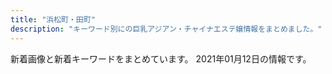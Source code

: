 ```yaml
---
title: "浜松町・田町"
description: "キーワード別にの巨乳アジアン・チャイナエステ嬢情報をまとめました。"
---
```


新着画像と新着キーワードをまとめています。
2021年01月12日の情報です。

<DmmAffiliateIns />
<KeywordTable
  shops={
    [
    {
        "img_links": [
            "http://kokoro-spa.info/img/pickup.jpg",
            "http://kokoro-spa.info/img/ttl_info.png",
            "http://kokoro-spa.info/img/ttl_news.png",
            "http://kokoro-spa.info/img/shop/kanban.jpg",
            "http://kokoro-spa.info/img/shop/no-pic.jpg",
            "http://kokoro-spa.info/img/qrcode.png",
            "http://kokoro-spa.info/img/slider/2.jpg"
        ],
        "keywords": {},
        "url": "http://kokoro-spa.info/",
        "station": "JR\u65b0\u6a4b\u99c5\u70cf\u68ee\u53e3",
        "name": "\u672a\u6765"
    },
    {
        "station": "JR\u7530\u753a\u99c5\u897f\u53e3",
        "img_links": [],
        "url": "https://www.morinokaori-massage.com/",
        "keywords": {},
        "name": "\u68ee\u306e\u9999"
    },
    {
        "name": "\u6c34\u7121\u6708\uff5e\u307f\u306a\u3065\u304d\uff5e",
        "img_links": [
            "https://minazuki-tokyo.com/wp-content/uploads/2020/11/sub02_p.png",
            "https://minazuki-tokyo.com/wp-content/uploads/2020/11/staff3.png",
            "https://minazuki-tokyo.com/wp-content/uploads/2020/11/photo02.png",
            "https://minazuki-tokyo.com/wp-content/uploads/2020/11/news07-640x348.png",
            "https://minazuki-tokyo.com/wp-content/uploads/2020/11/staff2-200x200.png",
            "https://minazuki-tokyo.com/wp-content/uploads/2020/11/staff6.png",
            "https://minazuki-tokyo.com/wp-content/uploads/2020/11/photo05.png",
            "https://minazuki-tokyo.com/wp-content/uploads/2020/11/top1.png",
            "https://minazuki-tokyo.com/wp-content/uploads/2020/11/price.png",
            "https://minazuki-tokyo.com/wp-content/uploads/2020/11/sub01_p.png",
            "https://minazuki-tokyo.com/wp-content/uploads/2020/11/news05-390x195.png",
            "https://minazuki-tokyo.com/wp-content/uploads/2020/11/news06-200x200.png",
            "https://minazuki-tokyo.com/wp-content/uploads/2020/11/photo04.png",
            "https://minazuki-tokyo.com/wp-content/uploads/2020/11/staff1-200x200.png",
            "https://minazuki-tokyo.com/wp-content/uploads/2020/11/staff2.png",
            "https://minazuki-tokyo.com/wp-content/uploads/2020/11/staff6-200x200.png",
            "https://minazuki-tokyo.com/wp-content/uploads/2020/11/news07-390x195.png",
            "https://minazuki-tokyo.com/wp-content/uploads/2020/11/photo03.png",
            "https://minazuki-tokyo.com/wp-content/uploads/2020/11/news01-640x348.png",
            "https://minazuki-tokyo.com/wp-content/uploads/2020/11/news05-640x348.png",
            "https://minazuki-tokyo.com/wp-content/uploads/2020/11/news03-200x200.png",
            "https://minazuki-tokyo.com/wp-content/uploads/2020/11/news07-200x200.png",
            "https://minazuki-tokyo.com/wp-content/uploads/2020/11/staff1.png",
            "https://minazuki-tokyo.com/wp-content/uploads/2020/11/news03-390x195.png",
            "https://minazuki-tokyo.com/wp-content/uploads/2020/11/sub04_p.png",
            "https://minazuki-tokyo.com/wp-content/uploads/2020/11/staff5-200x200.png",
            "https://minazuki-tokyo.com/wp-content/uploads/2020/11/news06-640x348.png",
            "https://minazuki-tokyo.com/wp-content/uploads/2020/11/news03-640x348.png",
            "https://minazuki-tokyo.com/wp-content/uploads/2020/11/news01-200x200.png",
            "https://minazuki-tokyo.com/wp-content/uploads/2020/11/photo01.png",
            "https://minazuki-tokyo.com/wp-content/uploads/2020/11/news05-200x200.png",
            "https://minazuki-tokyo.com/wp-content/uploads/2020/11/news04-640x348.png",
            "https://minazuki-tokyo.com/wp-content/uploads/2020/11/news01-390x195.png",
            "https://minazuki-tokyo.com/wp-content/uploads/2020/12/add2.png",
            "https://minazuki-tokyo.com/wp-content/uploads/2020/11/staff3-200x200.png",
            "https://minazuki-tokyo.com/wp-content/uploads/2020/11/sub03_p.png",
            "https://minazuki-tokyo.com/wp-content/uploads/2020/11/news06-390x195.png",
            "https://minazuki-tokyo.com/wp-content/uploads/2020/11/staff5.png",
            "https://minazuki-tokyo.com/wp-content/uploads/2020/11/news04-390x195.png"
        ],
        "station": "JR\u6d5c\u677e\u753a\u99c5\u5357\u53e3",
        "url": "https://minazuki-tokyo.com/",
        "keywords": {
            "C": 1,
            "90": 2,
            "83": 3,
            "87": 2,
            "86": 2
        }
    },
    {
        "station": "JR\u6d5c\u677e\u753a\u99c5\u5317\u53e3",
        "url": "https://hamamatsucho-mensesthe.com/",
        "name": "Oriental Spa",
        "img_links": [
            "https://hamamatsucho-mensesthe.com/staff/yuyu-l1.jpg",
            "https://hamamatsucho-mensesthe.com/staff/yoko-s1.jpg",
            "https://hamamatsucho-mensesthe.com/images/footer-r.png",
            "https://hamamatsucho-mensesthe.com/menu/friend.png",
            "https://hamamatsucho-mensesthe.com/room/1.jpg",
            "https://hamamatsucho-mensesthe.com/icon/google_plus.png",
            "https://hamamatsucho-mensesthe.com/2018/11/23/arisa-s1.jpg",
            "https://hamamatsucho-mensesthe.com/room/esthe3.jpg",
            "https://hamamatsucho-mensesthe.com/kumi2.jpg",
            "https://hamamatsucho-mensesthe.com/images/main-sp.jpg",
            "https://hamamatsucho-mensesthe.com/icon/twitter.png",
            "https://hamamatsucho-mensesthe.com/staff/koko-l1.jpg",
            "https://hamamatsucho-mensesthe.com/images/main1.jpg",
            "https://hamamatsucho-mensesthe.com/2018/12/21/yuyu-s1.jpg",
            "https://hamamatsucho-mensesthe.com/2018/12/21/koko-s1.jpg",
            "https://hamamatsucho-mensesthe.com/menu/info.png",
            "https://hamamatsucho-mensesthe.com/staff/yuyu-s1.jpg",
            "https://hamamatsucho-mensesthe.com/room/esthe2.jpg",
            "https://hamamatsucho-mensesthe.com/staff/nana-s1.jpg",
            "https://hamamatsucho-mensesthe.com/2018/06/12/yoko-s1.jpg",
            "https://hamamatsucho-mensesthe.com/staff2/wp-content/uploads/2019/12/nanami02-2.png",
            "https://hamamatsucho-mensesthe.com/images/clear.png",
            "https://hamamatsucho-mensesthe.com/room/4.jpg",
            "https://hamamatsucho-mensesthe.com/images/flower.png",
            "https://hamamatsucho-mensesthe.com/room/2.jpg",
            "https://hamamatsucho-mensesthe.com/menu/gallery.png",
            "https://hamamatsucho-mensesthe.com/staff2/wp-content/uploads/2021/01/maki05.png",
            "https://hamamatsucho-mensesthe.com/2018/03/02/anna-s1.jpg",
            "https://hamamatsucho-mensesthe.com/staff/arisa-l1.jpg",
            "https://hamamatsucho-mensesthe.com/icon/line.png",
            "https://hamamatsucho-mensesthe.com/images/header3.png",
            "https://hamamatsucho-mensesthe.com/staff2/wp-content/uploads/2020/02/yaya02.png",
            "https://hamamatsucho-mensesthe.com/staff/arisa-s1.jpg",
            "https://hamamatsucho-mensesthe.com/images/footer-l.png",
            "https://hamamatsucho-mensesthe.com/staff2/wp-content/uploads/2019/12/yuki22-1.png",
            "https://hamamatsucho-mensesthe.com/staff2/wp-content/uploads/2020/11/yuyu03.png",
            "https://hamamatsucho-mensesthe.com/staff2/wp-content/uploads/2020/01/ai01.png",
            "https://hamamatsucho-mensesthe.com/staff2/wp-content/uploads/2019/12/haru-1.png",
            "https://hamamatsucho-mensesthe.com/staff/yoko-l1.jpg",
            "https://hamamatsucho-mensesthe.com/kumi1.jpg",
            "https://hamamatsucho-mensesthe.com/button/home.png",
            "https://hamamatsucho-mensesthe.com/button/sche.png",
            "https://hamamatsucho-mensesthe.com/staff2/wp-content/uploads/2020/11/siruet.png",
            "https://hamamatsucho-mensesthe.com/staff2/wp-content/uploads/2020/11/momo02.png",
            "https://hamamatsucho-mensesthe.com/menu/home.png",
            "https://hamamatsucho-mensesthe.com/staff2/wp-content/uploads/2021/01/lulu01.png",
            "https://hamamatsucho-mensesthe.com/room/esthe1.jpg",
            "https://hamamatsucho-mensesthe.com/2018/06/08/hana-s2.jpg",
            "https://hamamatsucho-mensesthe.com/staff/nana-l1.jpg",
            "https://hamamatsucho-mensesthe.com/icon/facebook.png",
            "https://hamamatsucho-mensesthe.com/menu/sche.png",
            "https://hamamatsucho-mensesthe.com/staff/koko-s1.jpg",
            "https://hamamatsucho-mensesthe.com/room/3.jpg",
            "https://hamamatsucho-mensesthe.com/button/staff.png"
        ],
        "keywords": {
            "C": 1,
            "E": 1,
            "D": 5,
            "F": 4
        }
    },
    {
        "img_links": [],
        "name": "fancy",
        "station": "JR\u6d5c\u677e\u753a\u99c5\u5357\u53e3",
        "url": "https://fancy-tokyo.com/",
        "keywords": {}
    },
    {
        "keywords": {},
        "name": "Yuki\u2019s House",
        "url": "http://yukizhouse00.web.fc2.com/",
        "station": "JR\u6d5c\u677e\u753a\u99c5\u5357\u53e3",
        "img_links": [
            "http://yukizhouse00.web.fc2.com/images/slider/slid1.jpg",
            "http://yukizhouse00.web.fc2.com/images/portfolio/work-3.jpg",
            "http://yukizhouse00.web.fc2.com/images/portfolio/work-5.jpg",
            "http://yukizhouse00.web.fc2.com/images/slider/slid2.jpg",
            "http://yukizhouse00.web.fc2.com/images/portfolio/work-1.jpg",
            "http://yukizhouse00.web.fc2.com/images/portfolio/work-6.jpg",
            "http://yukizhouse00.web.fc2.com/images/portfolio/work-4.jpg",
            "http://yukizhouse00.web.fc2.com/images/portfolio/work-2.jpg"
        ]
    },
    {
        "url": "https://hamamatsucho-mensesthe.net/",
        "keywords": {
            "D": 42,
            "E": 8,
            "C": 12
        },
        "img_links": [
            "https://hamamatsucho-mensesthe.net/icon/line.png",
            "https://hamamatsucho-mensesthe.net/room/room-l2.jpg",
            "https://hamamatsucho-mensesthe.net/room/room-l3.jpg",
            "https://hamamatsucho-mensesthe.net/wp/wp-content/uploads/2020/02/1714CAA8-3D57-4009-AB72-F5A8E6B60310.jpeg",
            "https://hamamatsucho-mensesthe.net/room/room-l5.jpg",
            "https://hamamatsucho-mensesthe.net/wp/icon/facebook.png",
            "https://hamamatsucho-mensesthe.net/images/flower.png",
            "https://hamamatsucho-mensesthe.net/icon/twitter.png",
            "https://hamamatsucho-mensesthe.net/link/mens-esthe.png",
            "https://hamamatsucho-mensesthe.net/wp/wp-content/uploads/2020/01/emi-l1.jpg",
            "https://hamamatsucho-mensesthe.net/wp/wp-content/uploads/2019/02/paypay2.jpg",
            "https://hamamatsucho-mensesthe.net/staff/top/miyu-s1.jpg",
            "https://hamamatsucho-mensesthe.net/wp/wp-content/uploads/2020/01/misaki-l2.jpg",
            "https://hamamatsucho-mensesthe.net/wp/images/mensesthe.jpg",
            "https://hamamatsucho-mensesthe.net/room/room-l6.jpg",
            "https://hamamatsucho-mensesthe.net/wp/wp-content/uploads/2020/01/nao.jpg",
            "https://hamamatsucho-mensesthe.net/icon/facebook.png",
            "https://hamamatsucho-mensesthe.net/staff/top/mitsuki-s1.jpg",
            "https://hamamatsucho-mensesthe.net/wp/images/top2.jpg",
            "https://hamamatsucho-mensesthe.net/wp/icon/google_plus.png",
            "https://hamamatsucho-mensesthe.net/wp/wp-content/uploads/2020/09/rin.jpg",
            "https://hamamatsucho-mensesthe.net/wp/images/top1.jpg",
            "https://hamamatsucho-mensesthe.net/wp/icon/line.png",
            "https://hamamatsucho-mensesthe.net/wp/wp-content/uploads/2020/08/ayaka.jpg",
            "https://hamamatsucho-mensesthe.net/room/room-l1.jpg",
            "https://hamamatsucho-mensesthe.net/wp/wp-content/uploads/2020/02/stand-by.jpg",
            "https://hamamatsucho-mensesthe.net/staff/top/nao-s1.jpg",
            "https://hamamatsucho-mensesthe.net/images/footer-r.png",
            "https://hamamatsucho-mensesthe.net/wp/images/top3.jpg",
            "https://hamamatsucho-mensesthe.net/staff/top/aki-s1.jpg",
            "https://hamamatsucho-mensesthe.net/images/footer-l.png",
            "https://hamamatsucho-mensesthe.net/images/clear.png",
            "https://hamamatsucho-mensesthe.net/room/room-l4.jpg",
            "https://hamamatsucho-mensesthe.net/wp/wp-content/uploads/2019/10/eri-150x150.jpg",
            "https://hamamatsucho-mensesthe.net/wp/images/clear.png",
            "https://hamamatsucho-mensesthe.net/wp/wp-content/uploads/2020/11/urara.jpg",
            "https://hamamatsucho-mensesthe.net/wp/wp-content/uploads/2020/10/aki-150x150.jpg",
            "https://hamamatsucho-mensesthe.net/staff/top/emi-s1.jpg",
            "https://hamamatsucho-mensesthe.net/wp/wp-content/uploads/2020/01/mitsuki.jpg",
            "https://hamamatsucho-mensesthe.net/wp/icon/twitter.png",
            "https://hamamatsucho-mensesthe.net/staff/top/rin-s1.jpg",
            "https://hamamatsucho-mensesthe.net/icon/google_plus.png",
            "https://hamamatsucho-mensesthe.net/staff/top/ayaka-s1.jpg"
        ],
        "station": "JR\u6d5c\u677e\u753a\u99c5\u5317\u53e3",
        "name": "SERA"
    },
    {
        "station": "JR\u65b0\u6a4b\u99c5\u70cf\u68ee\u53e3",
        "url": "http://es-leon.link/",
        "keywords": {
            "86": 14,
            "84": 4,
            "88": 8,
            "\u80f8": 1,
            "90": 2,
            "85": 12
        },
        "img_links": [
            "http://es-leon.link/images/nav_link03_no.png",
            "http://es-leon.link/photos/sites/45/2020/10/2020100103293971.jpg",
            "http://es-leon.link/images/guide3.jpg",
            "http://es-leon.link/images/guide2.png",
            "http://es-leon.link/photos/sites/45/2020/10/2020100103205130.jpg",
            "http://es-leon.link/images/header.png",
            "http://es-leon.link/photos/sites/45/2021/01/2021010815022674.jpg",
            "http://es-leon.link/photos/sites/45/2020/11/2020110919593136.jpg",
            "http://es-leon.link/photos/sites/45/2020/12/2020120418563847.jpg",
            "http://es-leon.link/photos/sites/45/2020/10/2020101404192576.jpg",
            "http://es-leon.link/photos/sites/45/2020/11/2020110919595348.jpg",
            "http://es-leon.link/images/guide4.jpg",
            "http://es-leon.link/images/guide7.jpg",
            "http://es-leon.link/images/nav_link06_no.png",
            "http://es-leon.link/photos/sites/45/2020/10/2020100103284496.jpg",
            "http://es-leon.link/photos/sites/45/2020/12/2020122013214830.jpg",
            "http://es-leon.link/images/nav_link04_no.png",
            "http://es-leon.link/images/profile.png",
            "http://es-leon.link/photos/sites/45/2020/10/2020100103294056.jpg",
            "http://es-leon.link/photos/sites/45/2020/10/202010120812266.jpg",
            "http://es-leon.link/images/slider00.jpg",
            "http://es-leon.link/images/guide5.jpg",
            "http://es-leon.link/photos/sites/45/2020/11/2020110919573849.jpg",
            "http://es-leon.link/photos/sites/45/2020/10/2020100103205186.jpg",
            "http://es-leon.link/photos/sites/45/2020/11/2020110219263997.jpg",
            "http://es-leon.link/images/slider02.jpg",
            "http://es-leon.link/images/nav_link01_no.png",
            "http://es-leon.link/images/slider01.jpg",
            "http://es-leon.link/photos/sites/45/2020/10/2020101208124541.jpg",
            "http://es-leon.link/images/img_info.jpg",
            "http://es-leon.link/photos/sites/45/2020/10/202010010328436.jpg",
            "http://es-leon.link/photos/sites/45/2021/01/2021010815020621.jpg",
            "http://es-leon.link/photos/sites/45/2020/11/2020110919590942.jpg",
            "http://es-leon.link/photos/sites/45/2020/10/2020101318404076.jpg",
            "http://es-leon.link/images/nav_link07_no.png",
            "http://es-leon.link/images/nav_link02_no.png",
            "http://es-leon.link/photos/sites/45/2020/10/2020101318300043.jpg",
            "http://es-leon.link/photos/sites/45/2020/10/2020100103034891.jpg",
            "http://es-leon.link/photos/sites/45/2020/10/2020102507504664.jpg",
            "http://es-leon.link/photos/sites/45/2020/11/2020110919583922.jpg",
            "http://es-leon.link/photos/sites/45/2020/10/2020101205422328.jpg",
            "http://es-leon.link/photos/sites/45/2020/10/2020102507495672.jpg",
            "http://es-leon.link/photos/sites/45/2021/01/2021010815013824.jpg",
            "http://es-leon.link/photos/sites/45/2020/10/2020101318402898.jpg",
            "http://es-leon.link/photos/sites/45/2020/12/2020120418570321.jpg",
            "http://es-leon.link/photos/sites/45/2020/10/202010120813040.jpg",
            "http://es-leon.link/photos/sites/45/2020/10/2020100103293996.jpg",
            "http://es-leon.link/photos/sites/45/2020/10/2020100103205050.jpg",
            "http://es-leon.link/images/qr.png",
            "http://es-leon.link/images/guide2.jpg",
            "http://es-leon.link/photos/sites/45/2020/11/2020111904152242.jpg",
            "http://es-leon.link/images/pagetop.jpg",
            "http://es-leon.link/photos/sites/45/2020/10/2020100103240520.jpg",
            "http://es-leon.link/photos/sites/45/2020/10/2020100103240526.jpg",
            "http://es-leon.link/photos/sites/45/2020/10/2020102507510838.jpg",
            "http://es-leon.link/images/guide6.jpg",
            "http://es-leon.link/images/nav_link05_no.png",
            "http://es-leon.link/images/guide1.png",
            "http://es-leon.link/photos/sites/45/2020/11/2020112005145015.jpg",
            "http://es-leon.link/photos/sites/45/2020/10/2020102507503499.jpg",
            "http://es-leon.link/images/guide8.jpg",
            "http://es-leon.link/photos/sites/45/2020/10/2020102507501385.jpg",
            "http://es-leon.link/photos/sites/45/2020/10/2020101205420372.jpg",
            "http://es-leon.link/photos/sites/45/2020/10/2020101318294854.jpg",
            "http://es-leon.link/photos/sites/45/2020/10/2020101318405051.jpg",
            "http://es-leon.link/photos/sites/45/2021/01/2021011203314329.jpg",
            "http://es-leon.link/images/guide1.jpg",
            "http://es-leon.link/images/slider04.jpg",
            "http://es-leon.link/images/card.png",
            "http://es-leon.link/images/lineline.png",
            "http://es-leon.link/photos/sites/45/2020/12/2020120315084829.jpg",
            "http://es-leon.link/images/slider03.jpg",
            "http://es-leon.link/photos/sites/45/2020/10/2020101205424345.jpg"
        ],
        "name": "LEON"
    },
    {
        "keywords": {
            "88": 1,
            "D": 5,
            "87": 3,
            "86": 1
        },
        "station": "JR\u65b0\u6a4b\u99c5\u65e5\u6bd4\u8c37\u53e3",
        "img_links": [
            "http://www.shiawasenojikan.esjp.info/images/head.jpg",
            "http://www.shiawasenojikan.esjp.info/images/tel.jpg",
            "http://www.shiawasenojikan.esjp.info/images/news.jpg",
            "http://www.shiawasenojikan.esjp.info/images/staff_t.jpg",
            "http://www.shiawasenojikan.esjp.info/images/interior_t.jpg",
            "http://www.shiawasenojikan.esjp.info/files/010.jpg",
            "http://www.shiawasenojikan.esjp.info/images/sys1.jpg",
            "http://www.shiawasenojikan.esjp.info/images/mobile.jpg",
            "http://www.shiawasenojikan.esjp.info/files/015.jpg",
            "http://www.shiawasenojikan.esjp.info/files/003.jpg",
            "http://www.shiawasenojikan.esjp.info/images/link_t.jpg",
            "http://www.shiawasenojikan.esjp.info/files/001.jpg",
            "http://www.shiawasenojikan.esjp.info/images/int2.jpg",
            "http://www.shiawasenojikan.esjp.info/files/009.jpg",
            "http://www.shiawasenojikan.esjp.info/images/sys2.jpg"
        ],
        "name": "\u5e78\u305b\u306e\u6642\u9593",
        "url": "http://www.shiawasenojikan.esjp.info/"
    },
    {
        "name": "\u30a2\u30ea\u30b9 Aroma \u65b0\u6a4b\u5e97",
        "keywords": {},
        "img_links": [
            "http://romantic-est.com/images/cg032.jpg",
            "http://romantic-est.com/images/cg041.jpg",
            "http://romantic-est.com/images/cg01.jpg",
            "http://romantic-est.com/images/sw_tel.png",
            "http://romantic-est.com/images/mainvisual_01.jpg",
            "http://romantic-est.com/images/con02.jpg",
            "http://romantic-est.com/images/cg04.jpg",
            "http://romantic-est.com/images/sys01.jpg",
            "http://romantic-est.com/images/sys03.jpg",
            "http://romantic-est.com/images/cg011.jpg",
            "http://romantic-est.com/images/cg06.jpg",
            "http://romantic-est.com/images/req_03.jpg",
            "http://romantic-est.com/images/mainvisual_02_s.jpg",
            "http://romantic-est.com/images/mainvisual_02.jpg",
            "http://romantic-est.com/images/cg03.jpg",
            "http://romantic-est.com/images/head_interior.jpg",
            "http://romantic-est.com/images/head_therapist.jpg",
            "http://romantic-est.com/images/trigger.jpg",
            "http://romantic-est.com/images/cg02.jpg",
            "http://romantic-est.com/images/con03.jpg",
            "http://romantic-est.com/images/mainvisual_01_s.jpg",
            "http://romantic-est.com/images/sys02.jpg",
            "http://romantic-est.com/images/icon_new.png",
            "http://romantic-est.com/images/sw_home.png",
            "http://romantic-est.com/images/cg05.jpg",
            "http://romantic-est.com/images/cg021.jpg",
            "http://romantic-est.com/images/con01.jpg",
            "http://romantic-est.com/images/cg031.jpg"
        ],
        "url": "http://romantic-est.com/",
        "station": "JR\u65b0\u6a4b\u99c5\u70cf\u68ee\u53e3"
    },
    {
        "station": "JR\u7530\u753a\u99c5\u6771\u53e3",
        "url": "http://tamachi-en.link/",
        "name": "\u7e01",
        "img_links": [
            "http://tamachi-en.link/images/g3.jpg",
            "http://tamachi-en.link/images/g0.jpg",
            "http://tamachi-en.link/images/g2.jpg",
            "http://tamachi-en.link/images/g4.jpg",
            "http://tamachi-en.link/images/g5.jpg",
            "http://tamachi-en.link/images/top.jpg",
            "http://tamachi-en.link/images/new1.jpg",
            "http://tamachi-en.link/images/g6.jpg",
            "http://tamachi-en.link/images/g8.jpg",
            "http://tamachi-en.link/images/mobile.png",
            "http://tamachi-en.link/images/g1.jpg",
            "http://tamachi-en.link/images/zi_link.png",
            "http://tamachi-en.link/images/zi_staff.png"
        ],
        "keywords": {
            "C": 15
        }
    },
    {
        "name": "\u862d \u990a\u8eab\u9928",
        "station": "JR\u65b0\u6a4b\u99c5\u65e5\u6bd4\u8c37\u53e3",
        "img_links": [
            "http://heal-arm.com/media/sites/6/2020/05/3.jpg",
            "http://heal-arm.com/media/sites/6/elementor/thumbs/favicon-p04pr4k6jngsiakzwccm2bkknysbm22i953lrof2dk.png",
            "http://heal-arm.com/media/sites/6/2020/05/2.jpg",
            "http://heal-arm.com/media/sites/6/2020/05/4.jpg",
            "http://heal-arm.com/media/sites/6/2020/12/2.jpg",
            "http://heal-arm.com/media/sites/6/2020/05/1-1.jpg",
            "http://heal-arm.com/media/sites/6/2020/05/favicon.png",
            "http://heal-arm.com/media/sites/6/2020/05/2-1.jpg",
            "http://heal-arm.com/media/sites/6/2020/12/1.jpg",
            "http://heal-arm.com/media/sites/6/2020/05/1.jpg",
            "http://heal-arm.com/media/sites/6/2020/05/3-1.jpg"
        ],
        "url": "http://heal-arm.com/",
        "keywords": {}
    },
    {
        "station": "JR\u7530\u753a\u99c5\u897f\u53e3",
        "img_links": [
            "http://shiawase.mssg.jp/images/top/top_03.jpg",
            "http://shiawase.mssg.jp/images/gallery/gallery_401.jpg",
            "http://shiawase.mssg.jp/images/home/index_page_top.jpg",
            "http://shiawase.mssg.jp/images/home/index_tel.jpg",
            "http://shiawase.mssg.jp/images/top/top_08.png",
            "http://shiawase.mssg.jp/images/gallery/gallery_403.jpg",
            "http://shiawase.mssg.jp/images/staff_image/staff_d01b.jpg",
            "http://shiawase.mssg.jp/images/staff/sta_01.jpg",
            "http://shiawase.mssg.jp/images/gallery/gallery_103.jpg",
            "http://shiawase.mssg.jp/images/staff_image/staff_d02b.jpg",
            "http://shiawase.mssg.jp/images/gallery/gallery_402.jpg",
            "http://shiawase.mssg.jp/images/staff/sta_021.jpg",
            "http://shiawase.mssg.jp/images/top/top_06.jpg",
            "http://shiawase.mssg.jp/images/staff/sta_0z9.jpg",
            "http://shiawase.mssg.jp/images/staff/sta_023.jpg",
            "http://shiawase.mssg.jp/images/gallery/gallery_102.jpg",
            "http://shiawase.mssg.jp/images/gallery/gallery_top.jpg",
            "http://shiawase.mssg.jp/images/home/index_04.jpg",
            "http://shiawase.mssg.jp/images/staff/sta_0z2.jpg",
            "http://shiawase.mssg.jp/images/home/index_03.jpg",
            "http://shiawase.mssg.jp/images/gallery/gallery_01.jpg",
            "http://shiawase.mssg.jp/images/staff/sta_04.jpg",
            "http://shiawase.mssg.jp/images/gallery/gallery_404.jpg",
            "http://shiawase.mssg.jp/images/staff/sta_0z12.jpg",
            "http://shiawase.mssg.jp/images/staff_image/staff_d03.jpg",
            "http://shiawase.mssg.jp/images/staff_image/staff_d02.jpg",
            "http://shiawase.mssg.jp/images/staff/sta_010.jpg",
            "http://shiawase.mssg.jp/images/top/top_01.jpg",
            "http://shiawase.mssg.jp/images/staff/sta_08.jpg",
            "http://shiawase.mssg.jp/images/staff/staff_top.jpg",
            "http://shiawase.mssg.jp/images/staff/sta_0z10.jpg",
            "http://shiawase.mssg.jp/images/top/top_04.jpg",
            "http://shiawase.mssg.jp/images/home/top_qp.jpg",
            "http://shiawase.mssg.jp/images/staff_one/staff_one_05.jpg",
            "http://shiawase.mssg.jp/images/staff_one/staff_one_08.png",
            "http://shiawase.mssg.jp/images/gallery/gallery_101.jpg",
            "http://shiawase.mssg.jp/images/home/QR.png",
            "http://shiawase.mssg.jp/images/gallery/gallery_104.jpg",
            "http://shiawase.mssg.jp/images/staff/sta_0z8.jpg",
            "http://shiawase.mssg.jp/images/staff_one/staff_one_07.png",
            "http://shiawase.mssg.jp/images/staff_image/staff_d04.jpg",
            "http://shiawase.mssg.jp/images/staff_image/staff_d01a.jpg",
            "http://shiawase.mssg.jp/images/top/top_05.jpg",
            "http://shiawase.mssg.jp/images/system/syatem_301.jpg",
            "http://shiawase.mssg.jp/images/system/syatem_303.jpg",
            "http://shiawase.mssg.jp/images/system/syatem_302.jpg",
            "http://shiawase.mssg.jp/images/top/top_02.jpg",
            "http://shiawase.mssg.jp/images/staff_one/staff_one_03.jpg",
            "http://shiawase.mssg.jp/images/staff_one/staff_one_04.jpg",
            "http://shiawase.mssg.jp/images/staff_one/staff_one_02.jpg",
            "http://shiawase.mssg.jp/images/home/index_qup.jpg",
            "http://shiawase.mssg.jp/images/staff_one/staff_one_top.jpg",
            "http://shiawase.mssg.jp/images/staff/sta_03.jpg",
            "http://shiawase.mssg.jp/images/staff_one/staff_one_01.jpg"
        ],
        "url": "http://shiawase.mssg.jp/",
        "name": "\u3057\u3042\u308f\u305b\uff5eSHIAWASE\uff5e",
        "keywords": {}
    },
    {
        "url": "http://www.k-harunoie.info/",
        "name": "\u6625\u306e\u5bb6",
        "station": "JR\u7530\u753a\u99c5\u6771\u53e3",
        "keywords": {},
        "img_links": [
            "http://www.k-harunoie.info/imge/sys.png",
            "http://www.k-harunoie.info/imge/p-1.jpg",
            "http://www.k-harunoie.info/imge/s1.png",
            "http://www.k-harunoie.info/imge/p-2.jpg",
            "http://www.k-harunoie.info/imge/botton.jpg",
            "http://www.k-harunoie.info/imge/p-4.jpg",
            "http://www.k-harunoie.info/imge/p-5.jpg",
            "http://www.k-harunoie.info/imge/int2.png",
            "http://www.k-harunoie.info/imge/service1.jpg",
            "http://www.k-harunoie.info/imge/interior_t.jpg",
            "http://www.k-harunoie.info/imge/staff_t.jpg",
            "http://www.k-harunoie.info/imge/service3.jpg",
            "http://www.k-harunoie.info/imge/service2.jpg",
            "http://www.k-harunoie.info/imge/ta.png",
            "http://www.k-harunoie.info/imge/s0.png",
            "http://www.k-harunoie.info/imge/tel.png"
        ]
    },
    {
        "keywords": {},
        "url": "http://www.es-tokyo.link",
        "station": "JR\u6d5c\u677e\u753a\u99c5\u5357\u53e3",
        "img_links": [
            "http://www.es-tokyo.link/img/izumi1.jpg",
            "http://www.es-tokyo.link/images/24.jpg",
            "http://www.es-tokyo.link/images/b3.jpg",
            "http://www.es-tokyo.link/images/sys1.jpg",
            "http://www.es-tokyo.link/images/head.jpg",
            "http://www.es-tokyo.link/images/27.jpg",
            "http://www.es-tokyo.link/images/19.jpg",
            "http://www.es-tokyo.link/images/tel.jpg",
            "http://www.es-tokyo.link/img/mayu1.jpg",
            "http://www.es-tokyo.link/img/izumi2.jpg",
            "http://www.es-tokyo.link/img/emili1.jpg",
            "http://www.es-tokyo.link/images/25.jpg",
            "http://www.es-tokyo.link/images/31.jpg",
            "http://www.es-tokyo.link/img/minami2.jpg",
            "http://www.es-tokyo.link/images/9.jpg",
            "http://www.es-tokyo.link/images/newface.jpg",
            "http://www.es-tokyo.link/images/30.jpg",
            "http://www.es-tokyo.link/img/minami1.jpg",
            "http://www.es-tokyo.link/images/staff_t.jpg",
            "http://www.es-tokyo.link/images/20.jpg",
            "http://www.es-tokyo.link/images/sys2.jpg",
            "http://www.es-tokyo.link/img/erin1.jpg",
            "http://www.es-tokyo.link/images/int1.jpg",
            "http://www.es-tokyo.link/images/b1.jpg",
            "http://www.es-tokyo.link/img/yui1.jpg",
            "http://www.es-tokyo.link/img/naomi1.jpg",
            "http://www.es-tokyo.link/images/23.jpg",
            "http://www.es-tokyo.link/images/5.jpg",
            "http://www.es-tokyo.link/images/28.jpg",
            "http://www.es-tokyo.link/images/3.jpg",
            "http://www.es-tokyo.link/img/hikari1.jpg",
            "http://www.es-tokyo.link/images/news.jpg",
            "http://www.es-tokyo.link/images/interior_t.jpg",
            "http://www.es-tokyo.link/images/32.jpg",
            "http://www.es-tokyo.link/images/mobile.jpg",
            "http://www.es-tokyo.link/img/rin1.jpg",
            "http://www.es-tokyo.link/img/erin2.jpg",
            "http://www.es-tokyo.link/img/momoko1.jpg",
            "http://www.es-tokyo.link/img/suzu1.jpg",
            "http://www.es-tokyo.link/img/ami1.jpg",
            "http://www.es-tokyo.link/images/22.jpg",
            "http://www.es-tokyo.link/img/kaori1.jpg",
            "http://www.es-tokyo.link/images/b2.jpg",
            "http://www.es-tokyo.link/images/int2.jpg",
            "http://www.es-tokyo.link/img/miwa1.jpg",
            "http://www.es-tokyo.link/images/s1.png"
        ],
        "name": "Pandora*\u30d1\u30f3\u30c9\u30e9"
    },
    {
        "img_links": [
            "http://es-best.info/images/access/04.jpg",
            "http://es-best.info/staffPhoto/b20190220185555.jpg",
            "http://es-best.info/staffPhoto/s20190304234528.jpg",
            "http://es-best.info/images/returnBtn.png",
            "http://es-best.info/images/slider1/04.jpg",
            "http://es-best.info/js/sliderLine/slide_next.png",
            "http://es-best.info/staffPhoto/s20190304234059.jpg",
            "http://es-best.info/images/store/052.jpg",
            "http://es-best.info/images/access/03.jpg",
            "http://es-best.info/staffPhoto/b20190413161507.jpg",
            "http://es-best.info/staffPhoto/s20190304234324.jpg",
            "http://es-best.info/js/sliderLine/slide_prev.png",
            "http://es-best.info/staffPhoto/s20190413161507.jpg",
            "http://es-best.info/images/access/01.jpg",
            "http://es-best.info/staffPhoto/b20190304234324.jpg",
            "http://es-best.info/uploadfiles/images/campaignEsBestInfo.jpg",
            "http://es-best.info/images/access/06.jpg",
            "http://es-best.info/images/slider1/02.jpg",
            "http://es-best.info/staffPhoto/b20190304234528.jpg",
            "http://es-best.info/staffPhoto/s20190220185555.jpg",
            "http://es-best.info/staffPhoto/b20191003002337.jpg",
            "http://es-best.info/images/access/02.jpg",
            "http://es-best.info/staffPhoto/s20191003002337.jpg",
            "http://es-best.info/staffPhoto/b20190304234059.jpg",
            "http://es-best.info/images/access/05.jpg",
            "http://es-best.info/images/slider1/01.jpg"
        ],
        "station": "JR\u6d5c\u677e\u753a\u99c5\u5317\u53e3",
        "keywords": {
            "D": 4,
            "C": 4,
            "86": 6,
            "85": 4
        },
        "name": "\u30d9\u30b9\u30c8",
        "url": "http://es-best.info/"
    },
    {
        "img_links": [
            "http://body-heal.net/staffPhoto/b20190608220420.jpg",
            "http://body-heal.net/staffPhoto/b20190120201033.jpg",
            "http://body-heal.net/images/store/04.jpg",
            "http://body-heal.net/uploadfiles/images/campaignBodyHealNet.jpg",
            "http://body-heal.net/images/access/02.jpg",
            "http://body-heal.net/staffPhoto/b20190608222039.jpg",
            "http://body-heal.net/js/sliderLine/slide_next.png",
            "http://body-heal.net/images/store/05.jpg",
            "http://body-heal.net/images/access/04.jpg",
            "http://body-heal.net/images/access/03.jpg",
            "http://body-heal.net/staffPhoto/b20180926231950.jpg",
            "http://body-heal.net/staffPhoto/b20190117105438.jpg",
            "http://body-heal.net/staffPhoto/b20190218130854.jpg",
            "http://body-heal.net/js/sliderLine/slide_prev.png",
            "http://body-heal.net/images/access/01.jpg",
            "http://body-heal.net/images/show.jpg",
            "http://body-heal.net/images/store/06.jpg",
            "http://body-heal.net/staffPhoto/b20180721035111.jpg",
            "http://body-heal.net/images/access/05.jpg",
            "http://body-heal.net/images/store/01.jpg"
        ],
        "station": "JR\u7530\u753a\u99c5\u4e09\u7530\u53e3",
        "url": "http://body-heal.net/",
        "keywords": {
            "87": 6,
            "84": 4,
            "85": 4,
            "88": 10,
            "E": 6
        },
        "name": "Tami"
    },
    {
        "url": "https://aroma-queen.work/",
        "station": "JR\u65b0\u6a4b\u99c5\u70cf\u68ee\u53e3",
        "keywords": {
            "D": 7,
            "F": 2,
            "\u4e73": 5,
            "\u30bb\u30af\u30b7\u30fc": 2,
            "E": 13,
            "\u80f8": 4
        },
        "name": "Aroma Coco8",
        "img_links": [
            "https://aroma-queen.work/images/st/st_min_2.jpg",
            "https://aroma-queen.work/images/top.png",
            "https://aroma-queen.work/images/st/st_min_4.jpg",
            "https://aroma-queen.work/images/st/st_bibi_2.jpg",
            "https://aroma-queen.work/images/st/st_risa_1.jpg",
            "https://aroma-queen.work/images/st/st_eri.jpg",
            "https://aroma-queen.work/images/st/st_sofea_2.jpg",
            "https://aroma-queen.work/images/st/st_25.jpg",
            "https://aroma-queen.work/images/st/st_pink_3.jpg",
            "https://aroma-queen.work/images/st/st_ryuu_2.jpg",
            "https://aroma-queen.work/images/st/st_koy_2.jpg",
            "https://aroma-queen.work/images/st/st_mayumi_1.jpg",
            "https://aroma-queen.work/images/st/st_emi_1.jpg",
            "https://aroma-queen.work/images/st/st_emi_2.jpg",
            "https://aroma-queen.work/images/st/st_pink_2.jpg",
            "https://aroma-queen.work/images/st/st_jenny2.jpg",
            "https://aroma-queen.work/images/st/st_saya_1.jpg",
            "https://aroma-queen.work/images/st/st_jenny.jpg",
            "https://aroma-queen.work/images/st/st_emi.jpg",
            "https://aroma-queen.work/images/st/st_sayuri_2.jpg",
            "https://aroma-queen.work/images/st/st_yuri_3.jpg",
            "https://aroma-queen.work/images/st/st_10_1.jpg",
            "https://aroma-queen.work/images/st/st_nan.jpg",
            "https://aroma-queen.work/images/st/st_mai_1.jpg",
            "https://aroma-queen.work/images/st/st_nori.jpg",
            "https://aroma-queen.work/images/st/st_18.jpg",
            "https://aroma-queen.work/images/st/st_risa_2.jpg",
            "https://aroma-queen.work/images/st/st_13.jpg",
            "https://aroma-queen.work/images/st/st_5_1.jpg",
            "https://aroma-queen.work/images/st/st_four1.jpg",
            "https://aroma-queen.work/images/st/st_koko.jpg",
            "https://aroma-queen.work/images/st/st_saya_0.jpg",
            "https://aroma-queen.work/images/top_campaign_spring.jpg",
            "https://aroma-queen.work/images/st/st_cake_1.jpg",
            "https://aroma-queen.work/images/st/st_cindy.jpg",
            "https://aroma-queen.work/images/st/st_chiba_4.jpg",
            "https://aroma-queen.work/images/st/st_5_3.jpg",
            "https://aroma-queen.work/images/st/st_kou2.jpg",
            "https://aroma-queen.work/images/st/st_yuri.jpg",
            "https://aroma-queen.work/images/st/st_nami_1.jpg",
            "https://aroma-queen.work/images/st/st_hana_1.jpg",
            "https://aroma-queen.work/images/st/st_pink_1.jpg",
            "https://aroma-queen.work/images/st/st_22.jpg",
            "https://aroma-queen.work/images/st/st_mirror_2.jpg",
            "https://aroma-queen.work/images/st/st_ami_2.jpg",
            "https://aroma-queen.work/images/st/st_nuna3.jpg",
            "https://aroma-queen.work/images/st/st_14_1.jpg",
            "https://aroma-queen.work/images/st/st_kou1.jpg",
            "https://aroma-queen.work/images/st/st_dan_1.jpg",
            "https://aroma-queen.work/images/st/st_ou_3.jpg",
            "https://aroma-queen.work/images/st/st_get_1.jpg",
            "https://aroma-queen.work/images/st/st_5_2.jpg",
            "https://aroma-queen.work/images/st/st_jerry.jpg",
            "https://aroma-queen.work/images/st/st_party_2.jpg",
            "https://aroma-queen.work/images/st/st_jj_1.jpg",
            "https://aroma-queen.work/images/st/st_aigo.jpg",
            "https://aroma-queen.work/images/st/st_saya_2.jpg",
            "https://aroma-queen.work/images/st/st_nana_1.jpg",
            "https://aroma-queen.work/images/st/st_chiba_2.jpg",
            "https://aroma-queen.work/images/st/st_rinda_6.jpg",
            "https://aroma-queen.work/images/st/st_16_1.jpg",
            "https://aroma-queen.work/images/st/st_7_1.jpg",
            "https://aroma-queen.work/images/st/st_sasa_3.jpg",
            "https://aroma-queen.work/images/st/st_huxa.jpg",
            "https://aroma-queen.work/images/st/st_rinda_2.jpg",
            "https://aroma-queen.work/images/st/st_mimi_1.jpg",
            "https://aroma-queen.work/images/st/st_kei.jpg",
            "https://aroma-queen.work/images/st/st_kiki_1.jpg",
            "https://aroma-queen.work/images/st/st_bibi_1.jpg",
            "https://aroma-queen.work/images/st/st_21.jpg",
            "https://aroma-queen.work/images/st/st_aya.jpg",
            "https://aroma-queen.work/images/st/st_rei_2.jpg",
            "https://aroma-queen.work/images/st/st_joy.jpg",
            "https://aroma-queen.work/images/st/st_nina_3.jpg",
            "https://aroma-queen.work/images/week_campaign.jpg",
            "https://aroma-queen.work/images/st/st_minto_1.jpg",
            "https://aroma-queen.work/images/st/st_aiko_1.jpg",
            "https://aroma-queen.work/images/st/st_angel_2.jpg",
            "https://aroma-queen.work/images/top2.png",
            "https://aroma-queen.work/images/st/st_sakura_1.jpg",
            "https://aroma-queen.work/images/st/st_koko_1.jpg",
            "https://aroma-queen.work/images/st/st_rena_2.jpg",
            "https://aroma-queen.work/images/st/st_angel_3.jpg",
            "https://aroma-queen.work/images/top_campaign_dec.jpg",
            "https://aroma-queen.work/images/st/st_kaori_1.jpg",
            "https://aroma-queen.work/images/st/st_rinda_1.jpg",
            "https://aroma-queen.work/images/st/st_.jpg",
            "https://aroma-queen.work/images/st/st_get_3.jpg",
            "https://aroma-queen.work/images/st/st_aya_1.jpg",
            "https://aroma-queen.work/images/st/st_sayuri_3.jpg",
            "https://aroma-queen.work/images/st/st_hara3.jpg",
            "https://aroma-queen.work/images/st/st_gei.jpg",
            "https://aroma-queen.work/images/st/st_hara.jpg",
            "https://aroma-queen.work/images/st/st_joy_1.jpg",
            "https://aroma-queen.work/images/st/st_dan_2.jpg",
            "https://aroma-queen.work/images/st/st_lucy_3.jpg",
            "https://aroma-queen.work/images/st/st_yuri_4.jpg",
            "https://aroma-queen.work/images/st/st_jasmine_1.jpg",
            "https://aroma-queen.work/images/st/st_maya_1.jpg",
            "https://aroma-queen.work/images/st/st_coco_1.jpg",
            "https://aroma-queen.work/images/st/st_joy_2.jpg",
            "https://aroma-queen.work/images/st/st_bibi.jpg",
            "https://aroma-queen.work/images/st/st_ai.jpg",
            "https://aroma-queen.work/images/st/st_honey_1.jpg",
            "https://aroma-queen.work/images/st/st_anan.jpg",
            "https://aroma-queen.work/images/st/st_kaori_2.jpg",
            "https://aroma-queen.work/images/st/st_aiko_2.jpg",
            "https://aroma-queen.work/images/st/st_sayuri_1.jpg",
            "https://aroma-queen.work/images/st/st_mayumi_2.jpg",
            "https://aroma-queen.work/images/st/st_kiki2.jpg",
            "https://aroma-queen.work/images/st/st_yuyu.jpg",
            "https://aroma-queen.work/images/st/st_rei.jpg",
            "https://aroma-queen.work/images/st/st_ou_2.jpg",
            "https://aroma-queen.work/images/st/st_yuri_2.jpg",
            "https://aroma-queen.work/images/st/st_19.jpg",
            "https://aroma-queen.work/images/st/st_ai_1.jpg",
            "https://aroma-queen.work/images/st/st_nuna.jpg",
            "https://aroma-queen.work/images/st/st_rei_3.jpg",
            "https://aroma-queen.work/images/st/st_ai1.jpg",
            "https://aroma-queen.work/images/st/st_hana_2.jpg",
            "https://aroma-queen.work/images/st/st_shizuka_1.jpg",
            "https://aroma-queen.work/images/st/st_chiba_1.jpg",
            "https://aroma-queen.work/images/st/st_17.jpg",
            "https://aroma-queen.work/images/st/st_mirror_3.jpg",
            "https://aroma-queen.work/images/st/st_20.jpg",
            "https://aroma-queen.work/images/st/st_ou_1.jpg"
        ]
    },
    {
        "name": "Artemis",
        "station": "JR\u6d5c\u677e\u753a\u99c5\u5317\u53e3",
        "img_links": [
            "https://hamamatsucho-esthe.work/2019/06/14/riri-s1.jpg",
            "https://hamamatsucho-esthe.work/room/esthe3.jpg",
            "https://hamamatsucho-esthe.work/room/esthe1.jpg",
            "https://hamamatsucho-esthe.work/icon/facebook.png",
            "https://hamamatsucho-esthe.work/room/4-l.jpg",
            "https://hamamatsucho-esthe.work/staff/sora-s1.jpg",
            "https://hamamatsucho-esthe.work/images/clear.png",
            "https://hamamatsucho-esthe.work/button/staff.png",
            "https://hamamatsucho-esthe.work/menu/gallery.png",
            "https://hamamatsucho-esthe.work/staff/momo-l1.jpg",
            "https://hamamatsucho-esthe.work/room/3-l.jpg",
            "https://hamamatsucho-esthe.work/2019/01/14/emi-s1.jpg",
            "https://hamamatsucho-esthe.work/button/blog.png",
            "https://hamamatsucho-esthe.work/staff/maki-s1.jpg",
            "https://hamamatsucho-esthe.work/images/footer-l.png",
            "https://hamamatsucho-esthe.work/images/flower.png",
            "https://hamamatsucho-esthe.work/room/4-s.jpg",
            "https://hamamatsucho-esthe.work/2020/11/06/momo-s1.jpg",
            "https://hamamatsucho-esthe.work/images/main-sp.jpg",
            "https://hamamatsucho-esthe.work/images/main1.jpg",
            "https://hamamatsucho-esthe.work/staff/momo-s1.jpg",
            "https://hamamatsucho-esthe.work/2020/01/05/yuki-s1.jpg",
            "https://hamamatsucho-esthe.work/room/2-l.jpg",
            "https://hamamatsucho-esthe.work/2019/05/25/riko-s1.jpg",
            "https://hamamatsucho-esthe.work/button/home.png",
            "https://hamamatsucho-esthe.work/staff/nanami-l1.jpg",
            "https://hamamatsucho-esthe.work/images/qrcode.png",
            "https://hamamatsucho-esthe.work/2018/09/10/misa-s1.jpg",
            "https://hamamatsucho-esthe.work/menu/friend.png",
            "https://hamamatsucho-esthe.work/icon/google_plus.png",
            "https://hamamatsucho-esthe.work/2019/05/25/koko-s1.jpg",
            "https://hamamatsucho-esthe.work/images/footer-r.png",
            "https://hamamatsucho-esthe.work/menu/info.png",
            "https://hamamatsucho-esthe.work/2018/12/26/sayaka-s1.jpg",
            "https://hamamatsucho-esthe.work/menu/blog.png",
            "https://hamamatsucho-esthe.work/2018/09/10/sora-s1.jpg",
            "https://hamamatsucho-esthe.work/2019/11/05/nanami-s1.jpg",
            "https://hamamatsucho-esthe.work/staff/yuki-l1.jpg",
            "https://hamamatsucho-esthe.work/staff/yuki-s1.jpg",
            "https://hamamatsucho-esthe.work/2020/07/30/maki-s1.jpg",
            "https://hamamatsucho-esthe.work/room/esthe2.jpg",
            "https://hamamatsucho-esthe.work/staff/sora-l1.jpg",
            "https://hamamatsucho-esthe.work/2018/11/09/kana-s1.jpg",
            "https://hamamatsucho-esthe.work/room/2-s.jpg",
            "https://hamamatsucho-esthe.work/staff/nanami-s1.jpg",
            "https://hamamatsucho-esthe.work/icon/line.png",
            "https://hamamatsucho-esthe.work/icon/twitter.png",
            "https://hamamatsucho-esthe.work/staff/maki-l1.jpg",
            "https://hamamatsucho-esthe.work/room/1-s.jpg",
            "https://hamamatsucho-esthe.work/room/3-s.jpg",
            "https://hamamatsucho-esthe.work/menu/home.png",
            "https://hamamatsucho-esthe.work/room/1-l.jpg",
            "https://hamamatsucho-esthe.work/staff/riko-s1.jpg"
        ],
        "url": "https://hamamatsucho-esthe.work/",
        "keywords": {
            "E": 7,
            "C": 14,
            "F": 14
        }
    },
    {
        "url": "https://www.meedeemassage.com/",
        "name": "\u30df\u30fc\u30c7\u30a3\u30fc",
        "img_links": [
            "https://static.wixstatic.com/media/ff29a7_d9f852b350a141b1ae8d7d80ce91ecfa~mv2.jpg",
            "https://static.wixstatic.com/media/096f64_9dd53b8d3bbc46b7a5d8f8f9f83f67c0~mv2.jpg",
            "https://static.wixstatic.com/media/ff29a7_d6b424065e3946fc8a31bd093d286366~mv2.jpg",
            "https://static.wixstatic.com/media/ff29a7_996c77cb89cc4012a35bb0813c645fdf~mv2.jpg",
            "https://static.wixstatic.com/media/ff29a7_47d81575374144dda595a587847070b9~mv2.jpg",
            "https://static.wixstatic.com/media/ff29a7_5a71cab9e560455a86a69dee65e387e6~mv2.jpg"
        ],
        "keywords": {},
        "station": "JR\u65b0\u6a4b\u99c5\u65e5\u6bd4\u8c37\u53e3"
    }
]
}
/>
<DmmAffiliateScript />
